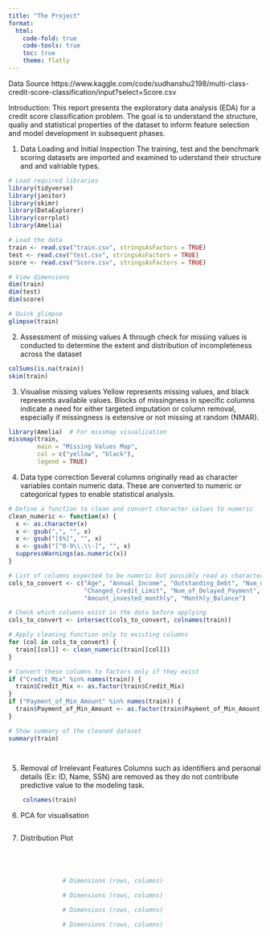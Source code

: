 ```yaml
---
title: "The Project"
format:
  html:
    code-fold: true
    code-tools: true
    toc: true
    theme: flatly
---
```


Data Source
https://www.kaggle.com/code/sudhanshu2198/multi-class-credit-score-classification/input?select=Score.csv

Introduction:
This report presents the exploratory data analysis (EDA) for a credit score classification problem. The goal is to understand the structure, qualiy and statistical properties of the dataset to inform feature selection and model development in subsequent phases.

1. Data Loading and Initial Inspection
The training, test and the benchmark scoring datasets are imported and examined to uderstand their structure and and valriable types.

```r
# Load required libraries
library(tidyverse)
library(janitor)
library(skimr)
library(DataExplorer)
library(corrplot)
library(Amelia)

# Load the data
train <- read.csv("train.csv", stringsAsFactors = TRUE)
test <- read.csv("test.csv", stringsAsFactors = TRUE)
score <- read.csv("Score.csv", stringsAsFactors = TRUE)

# View dimensions
dim(train)
dim(test)
dim(score)

# Quick glimpse
glimpse(train)
```

2. Assessment of missing values
A through check for missing values is conducted to determine the extent and distribution of incompleteness across the dataset
```r
colSums(is.na(train))
skim(train)
```

3. Visualise missing values
Yellow represents missing values, and black represents available values. Blocks of missingness in specific columns indicate a need for either targeted imputation or column removal, especially if missingness is extensive or not missing at random (NMAR).
```r
library(Amelia)  # For missmap visualization
missmap(train, 
        main = "Missing Values Map", 
        col = c("yellow", "black"), 
        legend = TRUE)      
```

4. Data type correction
Several columns originally read as character variables contain numeric data. These are converted to numeric or categorical types to enable statistical analysis.
```r
# Define a function to clean and convert character values to numeric
clean_numeric <- function(x) {
  x <- as.character(x)
  x <- gsub(",", "", x)
  x <- gsub("[$%]", "", x)
  x <- gsub("[^0-9\\.\\-]", "", x)
  suppressWarnings(as.numeric(x))
}

# List of columns expected to be numeric but possibly read as character
cols_to_convert <- c("Age", "Annual_Income", "Outstanding_Debt", "Num_of_Loan", 
                     "Changed_Credit_Limit", "Num_of_Delayed_Payment", 
                     "Amount_invested_monthly", "Monthly_Balance")

# Check which columns exist in the data before applying
cols_to_convert <- intersect(cols_to_convert, colnames(train))

# Apply cleaning function only to existing columns
for (col in cols_to_convert) {
  train[[col]] <- clean_numeric(train[[col]])
}

# Convert these columns to factors only if they exist
if ("Credit_Mix" %in% names(train)) {
  train$Credit_Mix <- as.factor(train$Credit_Mix)
}
if ("Payment_of_Min_Amount" %in% names(train)) {
  train$Payment_of_Min_Amount <- as.factor(train$Payment_of_Min_Amount)
}

# Show summary of the cleaned dataset
summary(train)

 
```

5. Removal of Irrelevant Features
Columns such as identifiers and personal details (Ex: ID, Name, SSN) are removed as they do not contribute predictive value to the modeling task.
```r
    colnames(train)

```

6. PCA for visualisation
```r

              
```

7. Distribution Plot
```r
       
```

```r
               
```

```r
              
```

```r
               
```
```r
               # Dimensions (rows, columns)
```

```r
               # Dimensions (rows, columns)
```

```r
               # Dimensions (rows, columns)
```

```r
               # Dimensions (rows, columns)
```